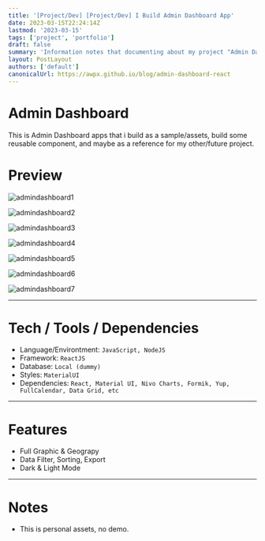 ```yaml
---
title: '[Project/Dev] [Project/Dev] I Build Admin Dashboard App'
date: 2023-03-15T22:24:14Z
lastmod: '2023-03-15'
tags: ['project', 'portfolio']
draft: false
summary: 'Information notes that documenting about my project "Admin Dashboard Apps"'
layout: PostLayout
authors: ['default']
canonicalUrl: https://awpx.github.io/blog/admin-dashboard-react
---
```


# Admin Dashboard

This is Admin Dashboard apps that i build as a sample/assets, build some reusable component, and maybe as a reference for my other/future project.

# Preview

![admindashboard1](/static/images/admindashboard/admindash1.jpg)

![admindashboard2](/static/images/admindashboard/admindash2.jpg)

![admindashboard3](/static/images/admindashboard/admindash3.jpg)

![admindashboard4](/static/images/admindashboard/admindash4.jpg)

![admindashboard5](/static/images/admindashboard/admindash5.jpg)

![admindashboard6](/static/images/admindashboard/admindash6.jpg)

![admindashboard7](/static/images/admindashboard/admindash7.jpg)

---

# Tech / Tools / Dependencies

- Language/Environtment: `JavaScript, NodeJS`
- Framework: `ReactJS`
- Database: `Local (dummy)`
- Styles: `MaterialUI`
- Dependencies: `React, Material UI, Nivo Charts, Formik, Yup, FullCalendar, Data Grid, etc`

---

# Features

- Full Graphic & Geograpy
- Data Filter, Sorting, Export
- Dark & Light Mode

---

# Notes

- This is personal assets, no demo.
